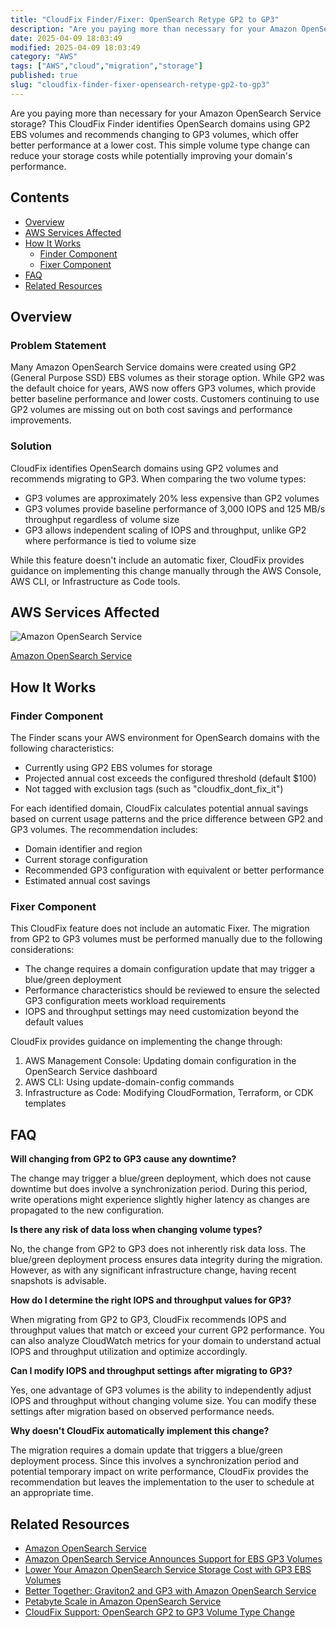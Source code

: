 ```yaml
---
title: "CloudFix Finder/Fixer: OpenSearch Retype GP2 to GP3"
description: "Are you paying more than necessary for your Amazon OpenSearch Service storage? This CloudFix Finder identifies OpenSearch domains using GP2 EBS volumes and reco..."
date: 2025-04-09 18:03:49
modified: 2025-04-09 18:03:49
category: "AWS"
tags: ["AWS","cloud","migration","storage"]
published: true
slug: "cloudfix-finder-fixer-opensearch-retype-gp2-to-gp3"
---
```


Are you paying more than necessary for your Amazon OpenSearch Service storage? This CloudFix Finder identifies OpenSearch domains using GP2 EBS volumes and recommends changing to GP3 volumes, which offer better performance at a lower cost. This simple volume type change can reduce your storage costs while potentially improving your domain's performance.

## Contents

-   [Overview](#overview)
-   [AWS Services Affected](#aws-services-affected)
-   [How It Works](#how-it-works)
    -   [Finder Component](#finder-component)
    -   [Fixer Component](#fixer-component)
-   [FAQ](#faq)
-   [Related Resources](#related-resources)

## Overview

### Problem Statement

Many Amazon OpenSearch Service domains were created using GP2 (General Purpose SSD) EBS volumes as their storage option. While GP2 was the default choice for years, AWS now offers GP3 volumes, which provide better baseline performance and lower costs. Customers continuing to use GP2 volumes are missing out on both cost savings and performance improvements.

### Solution

CloudFix identifies OpenSearch domains using GP2 volumes and recommends migrating to GP3. When comparing the two volume types:

-   GP3 volumes are approximately 20% less expensive than GP2 volumes
-   GP3 volumes provide baseline performance of 3,000 IOPS and 125 MB/s throughput regardless of volume size
-   GP3 allows independent scaling of IOPS and throughput, unlike GP2 where performance is tied to volume size

While this feature doesn't include an automatic fixer, CloudFix provides guidance on implementing this change manually through the AWS Console, AWS CLI, or Infrastructure as Code tools.

## AWS Services Affected

![Amazon OpenSearch Service](/media/uploads/OpenSearch-Service.svg)

[Amazon OpenSearch Service](https://aws.amazon.com/opensearch-service/)

## How It Works

### Finder Component

The Finder scans your AWS environment for OpenSearch domains with the following characteristics:

-   Currently using GP2 EBS volumes for storage
-   Projected annual cost exceeds the configured threshold (default $100)
-   Not tagged with exclusion tags (such as "cloudfix\_dont\_fix\_it")

For each identified domain, CloudFix calculates potential annual savings based on current usage patterns and the price difference between GP2 and GP3 volumes. The recommendation includes:

-   Domain identifier and region
-   Current storage configuration
-   Recommended GP3 configuration with equivalent or better performance
-   Estimated annual cost savings

### Fixer Component

This CloudFix feature does not include an automatic Fixer. The migration from GP2 to GP3 volumes must be performed manually due to the following considerations:

-   The change requires a domain configuration update that may trigger a blue/green deployment
-   Performance characteristics should be reviewed to ensure the selected GP3 configuration meets workload requirements
-   IOPS and throughput settings may need customization beyond the default values

CloudFix provides guidance on implementing the change through:

1.  AWS Management Console: Updating domain configuration in the OpenSearch Service dashboard
2.  AWS CLI: Using update-domain-config commands
3.  Infrastructure as Code: Modifying CloudFormation, Terraform, or CDK templates

## FAQ

**Will changing from GP2 to GP3 cause any downtime?**

The change may trigger a blue/green deployment, which does not cause downtime but does involve a synchronization period. During this period, write operations might experience slightly higher latency as changes are propagated to the new configuration.

**Is there any risk of data loss when changing volume types?**

No, the change from GP2 to GP3 does not inherently risk data loss. The blue/green deployment process ensures data integrity during the migration. However, as with any significant infrastructure change, having recent snapshots is advisable.

**How do I determine the right IOPS and throughput values for GP3?**

When migrating from GP2 to GP3, CloudFix recommends IOPS and throughput values that match or exceed your current GP2 performance. You can also analyze CloudWatch metrics for your domain to understand actual IOPS and throughput utilization and optimize accordingly.

**Can I modify IOPS and throughput settings after migrating to GP3?**

Yes, one advantage of GP3 volumes is the ability to independently adjust IOPS and throughput without changing volume size. You can modify these settings after migration based on observed performance needs.

**Why doesn't CloudFix automatically implement this change?**

The migration requires a domain update that triggers a blue/green deployment process. Since this involves a synchronization period and potential temporary impact on write performance, CloudFix provides the recommendation but leaves the implementation to the user to schedule at an appropriate time.

## Related Resources

-   [Amazon OpenSearch Service](https://aws.amazon.com/opensearch-service/)
-   [Amazon OpenSearch Service Announces Support for EBS GP3 Volumes](https://aws.amazon.com/about-aws/whats-new/2022/07/amazon-opensearch-service-support-ebs-gp3-volume-type/)
-   [Lower Your Amazon OpenSearch Service Storage Cost with GP3 EBS Volumes](https://aws.amazon.com/blogs/big-data/lower-your-amazon-opensearch-service-storage-cost-with-gp3-amazon-ebs-volumes/)
-   [Better Together: Graviton2 and GP3 with Amazon OpenSearch Service](https://aws.amazon.com/blogs/aws-cloud-financial-management/better-together-graviton-2-and-gp3-with-amazon-opensearch-service/)
-   [Petabyte Scale in Amazon OpenSearch Service](https://docs.aws.amazon.com/opensearch-service/latest/developerguide/petabyte-scale.html)
-   [CloudFix Support: OpenSearch GP2 to GP3 Volume Type Change](https://support.cloudfix.com/article/17034-opensearch-gp2-to-gp3-volume-type-change)
